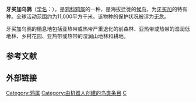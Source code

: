 {{noteTA
|G1=unit
}}
{{Speciesbox
| image = Corvus jamaicensis2.jpg
| image2=Jamaican crow.jpg
| status = LC | status_system = IUCN3.1
| taxon = Corvus jamaicensis
| authority = [[约翰·弗里德里希·格梅林|Gmelin]], 1788
| range_map = Jamaican crow distribution map.png
}}

'''牙买加乌鸦'''（[[学名|学名]]：{{lang|la|''Corvus jamaicensis''}}），是[[鸦科|鸦科]][[鸦属|鸦属]]的一种，是海拔迁徙的[[鸟类迁徙|候鸟]]，为[[牙买加|牙买加]]的特有种。全球活动范围约为11,000平方千米。该物种的保护状况被评为[[无危|无危]]。{{r|BirdLife}}

牙买加乌鸦的栖息地包括亚热带或热带严重退化的前森林、亚热带或热带的湿润低地林、乡村花园、亚热带或热带的湿润山地林和耕地。

== 参考文献 ==
{{reflist|refs=
<ref name="BirdLife">{{cite web|url=http://www.birdlife.org/datazone/speciesfactsheet.php?id=5780&m=0|title=Corvus jamaicensis|publisher=[[国际鸟盟|BirdLife.org]]|accessdate=2011-06-27|archive-date=2016-03-04|archive-url=https://web.archive.org/web/20160304231324/http://www.birdlife.org/datazone/speciesfactsheet.php?id=5780&m=0|dead-url=no}}</ref>
}}

==外部链接==
{{commonscat-inline|Corvus jamaicensis}}
{{Taxonbar|from=Q1586731}}

[[Category:鸦属|Category:鸦属]]
[[Category:由机器人创建的鸟类条目|Category:由机器人创建的鸟类条目]]
[[Category:1788年描述的鸟类|C]]